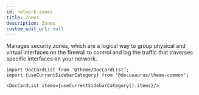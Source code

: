 ```yaml
---
id: network-zones
title: Zones
description: Zones
custom_edit_url: null
---
```




Manages security zones, which are a logical way to group physical and virtual interfaces on the
firewall to control and log the traffic that traverses specific interfaces on your network.




```mdx-code-block
import DocCardList from '@theme/DocCardList';
import {useCurrentSidebarCategory} from '@docusaurus/theme-common';

<DocCardList items={useCurrentSidebarCategory().items}/>
```
      
